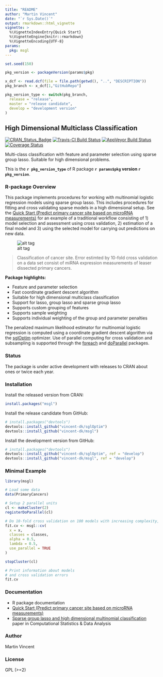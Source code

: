 ```yaml
---
title: "README"
author: "Martin Vincent"
date: "`r Sys.Date()`"
output: rmarkdown::html_vignette
vignette: >
  %\VignetteIndexEntry{Quick Start}
  %\VignetteEngine{knitr::rmarkdown}
  %\VignetteEncoding{UTF-8}
params:
  pkg: msgl
---
```


```r
set.seed(150)

pkg_version <- packageVersion(params$pkg)

x_dcf <- read.dcf(file = file.path(getwd(), "..", "DESCRIPTION"))
pkg_branch <- x_dcf[1,"GitHubRepo"]

pkg_version_type <- switch(pkg_branch,
  release = "release",
  master = "release candidate",
  develop = "development version"
)
```

## High Dimensional Multiclass Classification

[![CRAN_Status_Badge](http://www.r-pkg.org/badges/version/`r params$pkg`)](http://cran.r-project.org/package=`r params$pkg`)
[![Travis-CI Build Status](https://travis-ci.org/vincent-dk/`r params$pkg`.svg?branch=`r pkg_branch`)](https://travis-ci.org/vincent-dk/`r params$pkg`)
[![AppVeyor Build Status](https://ci.appveyor.com/api/projects/status/github/vincent-dk/`r params$pkg`?branch=`r pkg_branch`&svg=true)](https://ci.appveyor.com/project/vincent-dk/`r params$pkg`)
[![Coverage Status](https://codecov.io/github/vincent-dk/`r params$pkg`/coverage.svg?branch=`r pkg_branch`)](https://codecov.io/github/vincent-dk/`r params$pkg`?branch=`r pkg_branch`)

Multi-class classification with feature and parameter selection using sparse group lasso. Suitable for high dimensional problems.

This is the **`r pkg_version_type`** of R package **`r params$pkg` version `r pkg_version`**.

### R-package Overview

This package implements procedures for working with multinomial logistic regression models using sparse group lasso. This includes procedures for fitting and cross validating sparse models in a high dimensional setup. See the [Quick Start (Predict primary cancer site based on microRNA measurements) ](quick-start.md) for an example of a traditional workflow consisting of 1) model selection and assessment using cross validation, 2) estimation of a final model and 3) using the selected model for carrying out predictions on new data.  

![alt tag](https://raw.github.com/vincent-dk/msgl/master/fig1.png)

> Classification of cancer site. Error estimted by 10-fold cross validation on a data set consist of miRNA expression measurements of leaser dissected primary cancers.

**Package highlights:**

* Feature and parameter selection
* Fast coordinate gradient descent algorithm
* Suitable for high dimensional multiclass classification
* Support for lasso, group lasso and sparse group lasso
* Supports custom grouping of features
* Supports sample weighting
* Supports individual weighting of the group and parameter penalties

The penalized maximum likelihood estimator for multinomial logistic regression is computed using a coordinate gradient descent algorithm via the [sglOptim](https://github.com/vincent-dk/sglOptim) optimizer. Use of parallel computing for cross validation and subsampling is supported through the [foreach](https://cran.r-project.org/package=foreach) and [doParallel](https://cran.r-project.org/package=doParallel) packages.


### Status

The package is under active development with releases to CRAN about ones or twice each year.

### Installation

Install the released version from CRAN:

```r
install.packages("msgl")
```

Install the release candidate from GitHub:

```r
# install.packages("devtools")
devtools::install_github("vincent-dk/sglOptim")
devtools::install_github("vincent-dk/msgl")
```

Install the development version from GitHub:

```r
# install.packages("devtools")
devtools::install_github("vincent-dk/sglOptim", ref = "develop")
devtools::install_github("vincent-dk/msgl", ref = "develop")
```

### Minimal Example

```r
library(msgl)

# Load some data
data(PrimaryCancers)

# Setup 2 parallel units
cl <- makeCluster(2)
registerDoParallel(cl)

# Do 10-fold cross validation on 100 models with increasing complexity, using the 2 parallel units
fit.cv <- msgl::cv(
  x = x,
  classes = classes,
  alpha = 0.5,
  lambda = 0.5,
  use_parallel = TRUE
)

stopCluster(cl)

# Print information about models
# and cross validation errors
fit.cv
```

### Documentation
* R package documentation
* [Quick Start (Predict primary cancer site based on microRNA measurements) ](quick-start.md)
* [Sparse group lasso and high dimensional multinomial classification](http://dx.doi.org/10.1016/j.csda.2013.06.004) paper in Computational Statistics & Data Analysis

### Author

Martin Vincent

### License

GPL (>=2)
